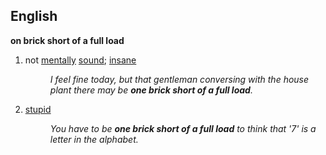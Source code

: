 ==English==
{{idiom2}}
'''on brick short of a full load'''
# not [[mentally]] [[sound]]; [[insane]]
#: ''I feel fine today, but that gentleman conversing with the house plant there may be '''one brick short of a full load'''.''
# [[stupid]]
#: ''You have to be '''one brick short of a full load''' to think that '7' is a letter in the alphabet.''